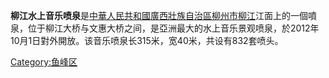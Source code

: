 {{unreferenced|time=2011-05-11T11:41:39+00:00}}
'''柳江水上音乐喷泉'''是[[中華人民共和國|中華人民共和國]][[廣西壯族自治區|廣西壯族自治區]][[柳州市|柳州市]][[柳江|柳江]]江面上的一個噴泉，位于柳江大桥与文惠大桥之间，是亞洲最大的水上音乐景观喷泉，於2012年10月1日對外開放。该音乐喷泉长315米，宽40米，共设有832套喷头。

[[Category:鱼峰区|Category:鱼峰区]]